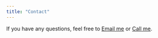 ```yaml
---
title: "Contact"
---
```



If you have any questions, feel free to [Email me](mailto:justinmai042@gmail.com) or [Call me](tel:+16262717071).
















